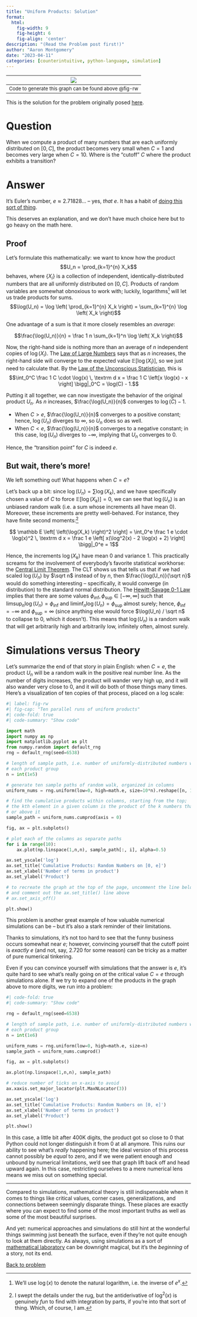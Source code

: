 ```yaml
---
title: "Uniform Products: Solution"
format:
  html:
    fig-width: 9
    fig-height: 6
    fig-align: 'center'
description: "(Read the Problem post first!)"
author: "Aaron Montgomery"
date: "2023-04-11"
categories: [counterintuitive, python-language, simulation]
---
```


| ![](random_walks.png) |
|:--:|
| <font size = "2"> Code to generate this graph can be found above @fig-rw </font>|

This is the solution for the problem originally posed
[here](https://aaron-montgomery.github.io/amm_blog/posts/2023-04-12-uniform-products/).

# Question

When we compute a product of many numbers that are each uniformly distributed
on $[0, C]$, the product becomes very small when $C = 1$ and becomes very 
large when $C = 10$. Where is the "cutoff" $C$ where the product exhibits a
transition?

# Answer

It's Euler's number, $e \approx 2.71828...$ -- yes, *that* $e$. It has a habit of
[doing this sort of thing](https://aaron-montgomery.github.io/amm_blog/posts/2022-07-27-ordered-objects/).

This deserves an explanation, and we don't have much choice here but to go heavy
on the math here.

## Proof

Let's formulate this mathematically: we want to know how the product
$$U_n = \prod_{k=1}^{n} X_k$$
behaves, where $\{X_i\}$ is a collection of independent, identically-distributed
numbers that are all uniformly distributed on $[0, C]$. Products of random 
variables are somewhat obnoxious to work with; luckily, logarithms[^1] will let 
us trade products for sums.
$$\log(U_n) = \log \left( \prod_{k=1}^{n} X_k \right) = 
\sum_{k=1}^{n} \log \left( X_k \right)$$

One advantage of a sum is that it more closely resembles an *average*:

$$\frac{\log(U_n)}{n} = \frac 1 n \sum_{k=1}^n \log \left( X_k \right)$$

Now, the right-hand side is nothing more than an average of $n$ independent 
copies of $\log(X_i)$. The 
[Law of Large Numbers](https://en.wikipedia.org/wiki/Law_of_large_numbers) says 
that as $n$ increases, the right-hand side will converge to the expected value 
$\mathbb E[\log(X_i)]$, so we just need to calculate that. By the 
[Law of the Unconscious Statistician](https://en.wikipedia.org/wiki/Law_of_the_unconscious_statistician),
this is
$$\int_0^C \frac 1 C \cdot \log(x) \, \textrm d x = \frac 1 C \left[x \log(x) - x \right] \bigg|_0^C = \log(C) - 1.$$

Putting it all together, we can now investigate the behavior of the original
product $U_n$. As $n$ increases, $\frac{\log(U_n)}{n}$ converges to $\log(C) - 1$.

* When $C > e$, $\frac{\log(U_n)}{n}$ converges to a positive constant; hence,
$\log(U_n)$ diverges to $\infty$, so $U_n$ does so as well.
* When $C < e$, $\frac{\log(U_n)}{n}$ converges to a negative constant; in this
case, $\log(U_n)$ diverges to $-\infty$, implying that $U_n$ converges to $0$.

Hence, the "transition point" for $C$ is indeed $e$.

## But wait, there's more!

We left something out! What happens when $C = e$? 

Let's back up a bit: since $\log(U_n) = \sum \log(X_k)$, and we have specifically
chosen a value of $C$ to force $\mathbb E[\log(X_k)] = 0$, we can see that
$\log(U_n)$ is an unbiased random walk (i.e. a sum whose increments all have 
mean 0). Moreover, these increments are pretty well-behaved. For instance, they 
have finite second moments:[^2]

$$ \mathbb E \left[ \left(\log(X_k) \right)^2 \right] = \int_0^e \frac 1 e \cdot \log(x)^2 \, \textrm d x = \frac 1 e \left[ x(\log^2(x) - 2 \log(x) + 2) \right] \bigg|_0^e = 1$$

Hence, the increments $\log(X_k)$ have mean $0$ and variance $1$. This 
practically screams for the involvement of everybody's favorite statistical 
workhorse: the
[Central Limit Theorem](https://en.wikipedia.org/wiki/Central_limit_theorem).
The CLT shows us that tells us that if we had scaled $\log(U_n)$ by $\sqrt n$ 
instead of by $n$, then $\frac{\log(U_n)}{\sqrt n}$ would do something
interesting -- specifically, it would converge (in distribution) to the standard
normal distribution. The 
[Hewitt-Savage 0-1 Law](https://en.wikipedia.org/wiki/Hewitt%E2%80%93Savage_zero%E2%80%93one_law)
implies that there are some values 
$\phi_{\inf}, \phi_{\sup} \in [-\infty, \infty]$ such that 
$\limsup_n \log(U_n) = \phi_{\inf}$ and $\liminf_n \log(U_n) = \phi_{\sup}$ 
almost surely; hence, $\phi_{\inf} = -\infty$ and $\phi_{\sup} = \infty$ (since
anything else would force $\log(U_n) / \sqrt n$ to collapse to 0, which it
doesn't). This means that $\log(U_n)$ is a random walk that will get arbitrarily
high and arbitrarily low, infinitely often, almost surely.

# Simulations versus Theory

Let's summarize the end of that story in plain English: when $C = e$, the
product $U_n$ will be a random walk in the positive real number line. As the 
number of digits increases, the product will wander very high up, and it will 
also wander very close to $0$, and it will do both of those things many times. 
Here's a visualization of ten copies of that process, placed on a log scale:

```python
#| label: fig-rw
#| fig-cap: "Ten parallel runs of uniform products"
#| code-fold: true
#| code-summary: "Show code"

import math
import numpy as np
import matplotlib.pyplot as plt
from numpy.random import default_rng
rng = default_rng(seed=6538)

# length of sample path, i.e. number of uniformly-distributed numbers within
# each product group
n = int(1e5)

# generate ten sample paths of random walk, organized in columns
uniform_nums = rng.uniform(low=0, high=math.e, size=10*n).reshape([n, 10])

# find the cumulative products within columns, starting from the top;
# the kth element in a given column is the product of the k numbers that lie on 
# or above it
sample_path = uniform_nums.cumprod(axis = 0)

fig, ax = plt.subplots()

# plot each of the columns as separate paths
for i in range(10):
    ax.plot(np.linspace(1,n,n), sample_path[:, i], alpha=0.5)

ax.set_yscale('log')
ax.set_title('Cumulative Products: Random Numbers on [0, e]')
ax.set_xlabel('Number of terms in product')
ax.set_ylabel('Product')

# to recreate the graph at the top of the page, uncomment the line below
# and comment out the ax.set_title() line above
# ax.set_axis_off()

plt.show()

```


This problem is another great example of how valuable numerical simulations
can be -- but it's also a stark reminder of their limitations. 

Thanks to simulations, it's not too hard to see that the funny business occurs 
somewhat near $e$; however, convincing yourself that the cutoff point is 
*exactly* $e$ (and not, say, 2.720 for some reason) can be tricky as a matter of 
pure numerical tinkering. 

Even if you can convince yourself with simulations that the answer is $e$, it's
quite hard to see what's really going on *at* the critical value $C=e$ through 
simulations alone. If we try to expand one of the products in the graph above to
more digits, we run into a problem:

```python
#| code-fold: true
#| code-summary: "Show code"

rng = default_rng(seed=6538)

# length of sample path, i.e. number of uniformly-distributed numbers within
# each product group
n = int(1e6)

uniform_nums = rng.uniform(low=0, high=math.e, size=n)
sample_path = uniform_nums.cumprod()

fig, ax = plt.subplots()

ax.plot(np.linspace(1,n,n), sample_path)

# reduce number of ticks on x-axis to avoid
ax.xaxis.set_major_locator(plt.MaxNLocator(3))

ax.set_yscale('log')
ax.set_title('Cumulative Products: Random Numbers on [0, e]')
ax.set_xlabel('Number of terms in product')
ax.set_ylabel('Product')

plt.show()

```

In this case, a little bit after 400K digits, the product got so close to 0 that
Python could not longer distinguish it from 0 at all anymore. This ruins our
ability to see what's *really* happening here; the ideal version of this process
cannot possibly be *equal* to zero, and if we were patient enough and unbound
by numerical limitations, we'd see that graph lift back off and head upward 
again. In this case, restricting ourselves to a mere numerical lens means we 
miss out on something special.

---

Compared to simulations, mathematical theory is still indispensable when 
it comes to things like critical values, corner cases, generalizations, and 
connections between seemingly disparate things. These places are exactly where
you can expect to find some of the most important truths as well as some of the
most beautiful surprises.

And yet: numerical approaches and simulations do still hint at the wonderful
things swimming just beneath the surface, even if they're not quite enough to
look at them directly. As always, using simulations as a sort of
[mathematical laboratory](https://aaron-montgomery.github.io/amm_blog/posts/2022-07-27-ordered-objects/)
can be downright magical, but it's the *beginning* of a story, not its end.

[Back to problem](https://aaron-montgomery.github.io/amm_blog/posts/2023-04-12-uniform-products/)

[^1]: We'll use $\log(x)$ to denote the natural logarithm, i.e. the inverse of 
$e^{x}$.

[^2]: I swept the details under the rug, but the antiderivative of $\log^2(x)$
is genuinely *fun* to find with integration by parts, if you're into that sort
of thing. Which, of course, I am.
